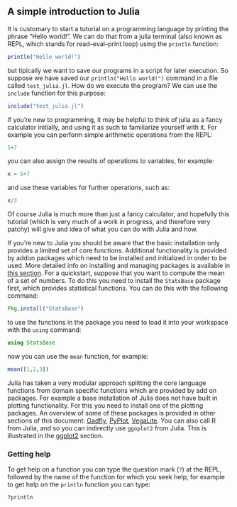 ## A simple introduction to Julia

It is customary to start a tutorial on a programming language by printing the phrase "Hello world!". We can do that from a julia terminal (also known as REPL, which stands for read–eval–print loop) using the `println` function:

```julia
println("Hello world!")
```

but tipically we want to save our programs in a script for later execution. So suppose we have saved our `println("Hello world!")` command in a file called `test_julia.jl`. How do we execute the program? We can use the `include` function for this purpose:

```{julia; eval=false}
include("test_julia.jl")
```
 If you're new to programming, it may be helpful to think of julia as a fancy calculator initially, and using it as such to familiarize yourself with it. For example you can perform simple arithmetic operations from the REPL:
 
```julia
5+7
```

you can also assign the results of operations to variables, for example:

```julia
x = 5+7
```

and use these variables for further operations, such as:

```julia
x/3
```

Of course Julia is much more than just a fancy calculator, and hopefully this tutorial (which is very much of a work in progress, and therefore very patchy) will give and idea of what you can do with Julia and how.

If you're new to Julia you should be aware that the basic installation only provides a limited set of core functions. Additional functionality is provided by addon packages which need to be installed and initialized in order to be used. More detailed info on installing and managing packages is available in [this section](installing_packages.md). For a quickstart, suppose that you want to compute the mean of a set of numbers. To do this you need to install the `StatsBase` package first, which provides statistical functions. You can do this with the following command:

```{julia; eval=false}
Pkg.install("StatsBase")
```

to use the functions in the package you need to load it into your workspace with the `using` command:

```julia
using StatsBase
```

now you can use the `mean` function, for example:

```julia
mean([1,2,3])
```

Julia has taken a very modular approach splitting the core language functions from domain specific functions which are provided by add on packages. For example a base installation of Julia does not have built in plotting functionality. For this you need to install one of the plotting packages. An overview of some of these packages is provided in other sections of this document: [Gadfly](gadfly.md), [PyPlot](pyplot.md), [VegaLite](vegalite.md). You can also call R from Julia, and so you can indirectly use `ggoplot2` from Julia. This is illustrated in the [ggplot2](ggplot2.md) section.

### Getting help

To get help on a function you can type the question mark (`?`) at the REPL, followed by the name of the function for which you seek help, for example to get help on the `println` function you can type:

```{julia; eval=false}
?println
```


